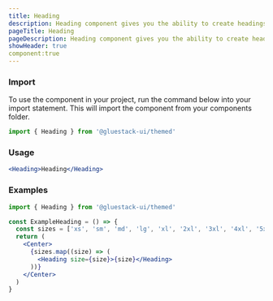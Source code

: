 ```yaml
---
title: Heading
description: Heading component gives you the ability to create headings for your page with different sizes and symantics from h1 to h6.
pageTitle: Heading
pageDescription: Heading component gives you the ability to create headings for your page with different sizes and symantics from h1 to h6.
showHeader: true
component:true
---
```


### Import

To use the component in your project, run the command below into your import statement. This will import the component from your components folder.

```jsx
import { Heading } from '@gluestack-ui/themed'
```

### Usage

```jsx
<Heading>Heading</Heading>
```

### Examples

```jsx
import { Heading } from '@gluestack-ui/themed'

const ExampleHeading = () => {
  const sizes = ['xs', 'sm', 'md', 'lg', 'xl', '2xl', '3xl', '4xl', '5xl']
  return (
    <Center>
      {sizes.map((size) => (
        <Heading size={size}>{size}</Heading>
      ))}
    </Center>
  )
}
```
